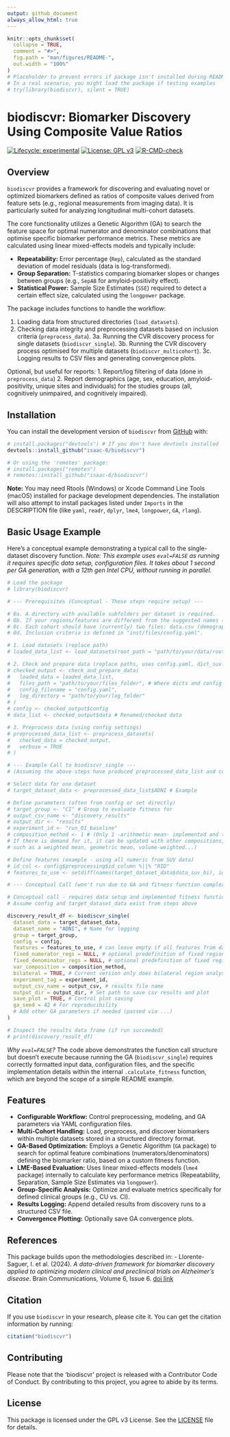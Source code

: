 ```yaml
---
output: github_document
always_allow_html: true
---
```


<!-- README.md is generated from README.Rmd. Please edit that file -->

```r
knitr::opts_chunk$set(
  collapse = TRUE,
  comment = "#>",
  fig.path = "man/figures/README-",
  out.width = "100%"
)
# Placeholder to prevent errors if package isn't installed during README build
# In a real scenario, you might load the package if testing examples
# try(library(biodiscvr), silent = TRUE)
```

# biodiscvr: Biomarker Discovery Using Composite Value Ratios

<!-- badges: start -->
[![Lifecycle: experimental](https://img.shields.io/badge/lifecycle-experimental-orange.svg)](https://lifecycle.r-lib.org/articles/stages.html#experimental)
<!-- [![CRAN status](https://www.r-pkg.org/badges/version/biodiscvr)](https://CRAN.R-project.org/package=biodiscvr) -->
<!-- [![Codecov test coverage](https://codecov.io/gh/isaac-6/biodiscvr/branch/main/graph/badge.svg)](https://app.codecov.io/gh/isaac-6/biodiscvr?branch=main) -->
[![License: GPL v3](https://img.shields.io/badge/License-GPLv3-blue.svg)](https://www.gnu.org/licenses/gpl-3.0)
[![R-CMD-check](https://github.com/isaac-6/biodiscvr/actions/workflows/R-CMD-check.yaml/badge.svg)](https://github.com/isaac-6/biodiscvr/actions/workflows/R-CMD-check.yaml)
<!-- badges: end -->


## Overview

`biodiscvr` provides a framework for discovering and evaluating novel or optimized biomarkers defined as ratios of composite values derived from feature sets (e.g., regional measurements from imaging data). It is particularly suited for analyzing longitudinal multi-cohort datasets.

The core functionality utilizes a Genetic Algorithm (GA) to search the feature space for optimal numerator and denominator combinations that optimise specific biomarker performance metrics. These metrics are calculated using linear mixed-effects models and typically include:

*   **Repeatability:** Error percentage (`Rep`), calculated as the standard deviation of model residuals (data is log-transformed).
*   **Group Separation:** T-statistics comparing biomarker slopes or changes between groups (e.g., `SepAB` for amyloid-positivity effect).
*   **Statistical Power:** Sample Size Estimates (`SSE`) required to detect a certain effect size, calculated using the `longpower` package.

The package includes functions to handle the workflow:

1.  Loading data from structured directories (`load_datasets`).
2.  Checking data integrity and preprocessing datasets based on inclusion criteria (`preprocess_data`).
3a. Running the CVR discovery process for single datasets (`biodiscvr_single`).
3b. Running the CVR discovery process optimised for multiple datasets (`biodiscvr_multicohort`).
3c. Logging results to CSV files and generating convergence plots.

Optional, but useful for reports:
1. Report/log filtering of data (done in `preprocess_data`)
2. Report demographics (age, sex, education, amyloid-positivity, unique sites and individuals) for the studies groups (all, cognitively unimpaired, and cognitively impaired).

## Installation

You can install the development version of `biodiscvr` from [GitHub](https://github.com/isaac-6/biodiscvr) with:

```r
# install.packages("devtools") # If you don't have devtools installed
devtools::install_github("isaac-6/biodiscvr")

# Or using the 'remotes' package:
# install.packages("remotes")
# remotes::install_github("isaac-6/biodiscvr")
```

**Note:** You may need Rtools (Windows) or Xcode Command Line Tools (macOS) installed for package development dependencies. The installation will also attempt to install packages listed under `Imports` in the DESCRIPTION file (like `yaml`, `readr`, `dplyr`, `lme4`, `longpower`, `GA`, `rlang`).

## Basic Usage Example

Here's a conceptual example demonstrating a typical call to the single-dataset discovery function. 
*Note: This example uses `eval=FALSE` as running it requires specific data setup, configuration files. It takes about 1 second per GA generation, with a 12th gen Intel CPU, without running in parallel.*

```r
# Load the package
# library(biodiscvr)

# --- Prerequisites (Conceptual - These steps require setup) ---

# 0a. A directory with available subfolders per dataset is required.
# 0b. If your regions/features are different from the suggested names (found in "inst/files/data_suv.csv"), you can add an additional column with your names, matching the default ones.
# 0c. Each cohort should have (currently) two files: data.csv (demographics) and data_suv_bi (regional SUV or SUVR values), with matching rows.
# 0d. Inclusion criteria is defined in "inst/files/config.yaml".

# 1. Load datasets (replace path)
# loaded_data_list <- load_datasets(root_path = "path/to/your/data/root")

# 2. Check and prepare data (replace paths, uses config.yaml, dict_suv.csv)
# checked_output <- check_and_prepare_data(
#   loaded_data = loaded_data_list,
#   files_path = "path/to/your/files_folder", # Where dicts and config live
#   config_filename = "config.yaml",
#   log_directory = "path/to/your/log_folder"
# )
# config <- checked_output$config
# data_list <- checked_output$data # Renamed/checked data

# 3. Preprocess data (using config settings)
# preprocessed_data_list <- preprocess_datasets(
#   checked_data = checked_output,
#   verbose = TRUE
# )

# --- Example Call to biodiscvr_single ---
# (Assuming the above steps have produced preprocessed_data_list and config)

# Select data for one dataset
# target_dataset_data <- preprocessed_data_list$ADNI # Example

# Define parameters (often from config or set directly)
# target_group <- "CI" # Group to evaluate fitness for
# output_csv_name <- "discovery_results"
# output_dir <- "results"
# experiment_id <- "run_01_baseline"
# composition_method <- 1 # (Only 1 -arithmetic mean- implemented and tested) 
# If there is demand for it, it can be updated with other compositions, 
# such as a weighted mean, geometric mean, volume-weighted...)

# Define features (example - using all numeric from SUV data)
# id_col <- config$preprocessing$id_column %||% "RID"
# features_to_use <- setdiff(names(target_dataset_data$data_suv_bi), id_col)

# --- Conceptual Call (won't run due to GA and fitness function complexity) ---
```

```r
# Conceptual call - requires data setup and implemented fitness function
# Assume config and target_dataset_data exist from steps above

discovery_result_df <- biodiscvr_single(
  dataset_data = target_dataset_data,
  dataset_name = "ADNI", # Name for logging
  group = target_group,
  config = config,
  features = features_to_use, # can leave empty if all features from data_suv_bi
  fixed_numerator_regs = NULL, # optional predefinition of fixed regions
  fixed_denominator_regs = NULL, # optional predefinition of fixed regions
  var_composition = composition_method,
  bilateral = TRUE, # Current version only does bilateral region analysis
  experiment_tag = experiment_id,
  output_csv_name = output_csv, # results file name
  output_dir = output_dir, # Set path to save csv results and plot
  save_plot = TRUE, # Control plot saving
  ga_seed = 42 # For reproducibility
  # Add other GA parameters if needed (passed via ...)
)

# Inspect the results data frame (if run succeeded)
# print(discovery_result_df)
```

*Why `eval=FALSE`?* The code above demonstrates the function call structure but doesn't execute because running the GA (`biodiscvr_single`) requires correctly formatted input data, configuration files, and the specific implementation details within the internal `.calculate_fitness` function, which are beyond the scope of a simple README example.

## Features

*   **Configurable Workflow:** Control preprocessing, modeling, and GA parameters via YAML configuration files.
*   **Multi-Cohort Handling:** Load, preprocess, and discover biomarkers within multiple datasets stored in a structured directory format.
*   **GA-Based Optimization:** Employs a Genetic Algorithm (`GA` package) to search for optimal feature combinations (numerators/denominators) defining the biomarker ratio, based on a custom fitness function.
*   **LME-Based Evaluation:** Uses linear mixed-effects models (`lme4` package) internally to calculate key performance metrics (Repeatability, Separation, Sample Size Estimates via `longpower`).
*   **Group-Specific Analysis:** Optimize and evaluate metrics specifically for defined clinical groups (e.g., CU vs. CI).
*   **Results Logging:** Append detailed results from discovery runs to a structured CSV file.
*   **Convergence Plotting:** Optionally save GA convergence plots.

## References

This package builds upon the methodologies described in:
- Llorente-Saguer, I. et al. (2024). *A data-driven framework for biomarker discovery applied to optimizing modern clinical and preclinical trials on Alzheimer’s disease*. Brain Communications, Volume 6, Issue 6. [doi link](https://doi.org/10.1093/braincomms/fcae438)


## Citation

If you use `biodiscvr` in your research, please cite it. You can get the citation information by running:

```r
citation("biodiscvr")
```

## Contributing

Please note that the 'biodiscvr' project is released with a Contributor Code of Conduct. By contributing to this project, you agree to abide by its terms.

## License

This package is licensed under the GPL v3 License. See the [LICENSE](LICENSE.md) file for details.
